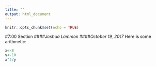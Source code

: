```yaml
---
title: ""
output: html_document
---
```


```r
knitr::opts_chunk$set(echo = TRUE)
```

#7:00 Section
####*Joshua Lammon*
####*October 19, 2017*
Here is some arithmetic:
```r
x<-8
y<-10
x^2/y
```